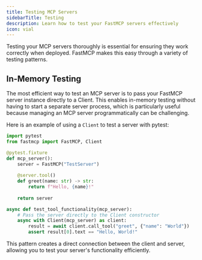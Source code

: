 ```yaml
---
title: Testing MCP Servers
sidebarTitle: Testing
description: Learn how to test your FastMCP servers effectively 
icon: vial
---
```



Testing your MCP servers thoroughly is essential for ensuring they work correctly when deployed. FastMCP makes this easy through a variety of testing patterns.

## In-Memory Testing

The most efficient way to test an MCP server is to pass your FastMCP server instance directly to a Client. This enables in-memory testing without having to start a separate server process, which is particularly useful because managing an MCP server programmatically can be challenging.

Here is an example of using a `Client` to test a server with pytest:

```python
import pytest
from fastmcp import FastMCP, Client

@pytest.fixture
def mcp_server():
    server = FastMCP("TestServer")
    
    @server.tool()
    def greet(name: str) -> str:
        return f"Hello, {name}!"
        
    return server

async def test_tool_functionality(mcp_server):
    # Pass the server directly to the Client constructor
    async with Client(mcp_server) as client:
        result = await client.call_tool("greet", {"name": "World"})
        assert result[0].text == "Hello, World!"
```

This pattern creates a direct connection between the client and server, allowing you to test your server's functionality efficiently.
